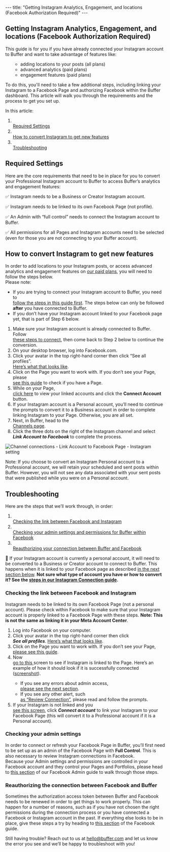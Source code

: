 --- title: "Getting Instagram Analytics, Engagement, and locations (Facebook Authorization Required)" --- <article id="fullArticle"> <h1 class="title">Getting Instagram Analytics, Engagement, and locations (Facebook Authorization Required)</h1> <a href="javascript:window.print()" class="printArticle" title="Print this article" aria-label="Print this Article"><i class="icon-print"></i></a> <div> This guide is for you if you have already connected your Instagram account to Buffer and want to take advantage of features like: </div> <ul> <ul> <li>adding locations to your posts (all plans)</li> <li>advanced analytics (paid plans)</li> <li>engagement features (paid plans)</li> </ul> </ul> <div> To do this, you'll need to take a few additional steps, including linking your Instagram to a Facebook Page and authorizing Facebook within the Buffer dashboard. This article will walk you through the requirements and the process to get you set up. </div> <p>In this article:</p> <ol> <li></li><a href="#Required-Settings-XHXrl">Required Settings</a></li> <li></li><a href="#How-to-convert-to-get-new-features-tc5cv">How to convert Instagram to get new features</a></li> <li></li><a href="#Troubleshooting-iRh47">Troubleshooting</a></li> </ol> <h2 id="Required-Settings-XHXrl">Required Settings</h2> <p>Here are the core requirements that need to be in place for you to convert your Professional Instagram account to Buffer to access Buffer’s analytics and engagement features:</p> <p>✅ Instagram needs to be a Business or Creator Instagram account.</p> <p>✅ Instagram needs to be linked to its own Facebook Page (not profile).</p> <p>✅ An Admin with “full control” needs to connect the Instagram account to Buffer.</p> <p>✅ All permissions for all Pages and Instagram accounts need to be selected (even for those you are not connecting to your Buffer account).</p> <h2 id="How-to-convert-to-get-new-features-tc5cv">How to convert Instagram to get new features</h2> <div> In order to add locations to your Instagram posts, or access advanced analytics and engagement features on <a href="http://buffer.com/pricing" target="_blank" rel="noreferrer nofollow noopener">our paid plans</a>, you will need to follow the steps below.&nbsp; </div> <div class="callout-blue"> <div> Please note:&nbsp; </div> <ul> <li>If you are trying to connect your Instagram account to Buffer, you need to </li><a href="https://support.buffer.com//support.buffer.com/article/568-connecting-your-instagram-business-or-creator-account-to-buffer#Connecting-your-Instagram-professional-account-to-Buffer-Business-or--LFz4G" target="_blank" rel="noreferrer nofollow noopener">follow the steps in this guide first</a>. The steps below can only be followed <b>after</b> you have connected to Buffer.&nbsp;</li> <li>If you don’t have your Instagram account linked to your Facebook page yet, that is part of Step 6 below.</li> </ul> </div> <ol> <li>Make sure your Instagram account is already connected to Buffer. Follow </li><a href="https://support.buffer.com//support.buffer.com/article/568-connecting-your-instagram-business-or-creator-account-to-buffer#Connecting-your-Instagram-professional-account-to-Buffer-Business-or--LFz4G" target="_blank" rel="noreferrer nofollow noopener">these steps to connect</a>, then come back to Step 2 below to continue the conversion.</li> <li>On your desktop browser, log into Facebook.com.</li> <li>Click your avatar in the top right-hand corner then click “See all profiles”. </li><a href="https://share.buffer.com/04unABEK" target="_blank" rel="noreferrer nofollow noopener">Here’s what that looks like</a>.</li> <li>Click on the Page you want to work with. If you don’t see your Page, please </li><a href="https://support.buffer.com//support.buffer.com/article/869-differences-between-facebook-pages-and-profiles" target="_blank" rel="noreferrer nofollow noopener">see this guide</a> to check if you have a Page.</li> <li>While on your Page, </li><a href="https://www.facebook.com/settings/?tab=linked_instagram" target="_blank" rel="noreferrer nofollow noopener">click here</a> to view your linked accounts and click the <b>Connect Account</b> button.&nbsp;</li> <li>If your Instagram account is a Personal account, you’ll need to continue the prompts to convert it to a Business account in order to complete linking Instagram to your Page. Otherwise, you are all set.</li> <li>Next, in Buffer, head to the </li><a href="https://account.buffer.com/channels" target="_blank" rel="noreferrer nofollow noopener">Channels page</a>.</li> <li>Click the three dots on the right of the Instagram channel and select </li><b><i>Link Account to Facebook </i></b>to complete the process.</li> </ol> <img src="//d33v4339jhl8k0.cloudfront.net/docs/assets/64cb6cf86d4a3e191f237e66/images/68a4853de9b72b53dab65ff2/file-7SvYp3XOup.png" alt="Channel connections - Link Account to Facebook Page - Instagram setting" style="max-width: 100%; " /> <div class="callout-blue"> <p>Note: If you choose to convert an Instagram Personal account to a Professional account, we will retain your scheduled and sent posts within Buffer. However, you will not see any data associated with your sent posts that were published while you were on a Personal account.</p> </div> <h2 id="Troubleshooting-iRh47">Troubleshooting</h2> <div> Here are the steps that we’ll work through, in order: </div> <ol> <li></li><a href="#Checking-the-link-between-Facebook-and-Instagram-wPHUz" target="_self">Checking the link between Facebook and Instagram</a></li> <li></li><a href="#Checking-your-admin-settings--Vr3Zx" target="_self">Checking your admin settings and permissions for Buffer within Facebook</a></li> <li></li><a href="#Reauthorizing-the-connection-between-Facebook-and-Buffer--Xou2T" target="_self">Reauthorizing your connection between Buffer and Facebook</a></li> </ol> <div class="callout-blue"> <p>📝 If your Instagram account is currently a personal account, it will need to be converted to a Business or Creator account to connect to Buffer. This happens when it is linked to your Facebook page as described <a href="#Checking-the-link-between-Facebook-and-Instagram-wPHUz" target="_self">in the next section below</a>. <b>Not sure what type of account you have or how to convert it? See the </b><a href="https://support.buffer.com//support.buffer.com/article/554-using-instagram-with-buffer#Finding-your-Instagram-account-type-x-zBM" target="_blank"><b>steps in our Instagram Connection guide</b></a><b>.</b></p> </div> <h3 id="Checking-the-link-between-Facebook-and-Instagram-wPHUz"><b>Checking the link between Facebook and Instagram</b></h3> <div> Instagram needs to be linked to its own Facebook Page (not a personal account). Please check within Facebook to make sure that your Instagram account is properly linked to a Facebook Page with these steps. <b>Note: This is not the same as linking it in your Meta Account Center</b>. </div> <ol> <li>Log into Facebook on your computer.</li> <li>Click your avatar in the top right-hand corner then click </li><b><i>See all profiles</i></b>. <a href="https://share.buffer.com/04unABEK" target="_blank" rel="noreferrer nofollow noopener">Here’s what that looks like</a>.</li> <li>Click on the Page you want to work with. If you don’t see your Page, </li><a href="https://support.buffer.com//support.buffer.com/article/869-differences-between-facebook-pages-and-profiles" target="_blank" rel="noreferrer nofollow noopener">please see this guide</a>.</li> <li>Now </li><a href="https://www.facebook.com/settings/?tab=linked_instagram" target="_blank" rel="noreferrer nofollow noopener">go to this </a>screen to see if Instagram is linked to the Page. Here’s an example of how it should look if it is successfully connected (<a href="https://share.buffer.com/P8uXAWnG" target="_blank" rel="noreferrer nofollow noopener">s</a><a href="https://share.buffer.com/wbuqxADD" target="_blank" rel="noreferrer nofollow noopener">creenshot</a>). <ul> <li>If you see any errors about admin access, </li><a href="#Checking-your-admin-settings--Vr3Zx" target="_blank">please see the next section</a>.</li> <li>If you see any other alert, such </li><a href="https://share.buffer.com/geuKObKk" target="_blank" rel="noreferrer nofollow noopener">as</a><a href="https://share.buffer.com/geuKObKk" target="_blank" rel="noreferrer nofollow noopener"> </a><a href="https://share.buffer.com/geuKObKk" target="_blank" rel="noreferrer nofollow noopener">“Review</a><a href="https://share.buffer.com/geuKObKk" target="_blank" rel="noreferrer nofollow noopener"> Connection”</a>, please read and follow the prompts.&nbsp;</li> </ul></li> <li>If your Instagram is not linked and you </li><a href="https://share.buffer.com/6qu1N8W8" target="_blank" rel="noreferrer nofollow noopener">see this screen</a>, click <b><i>Connect account</i></b> to link your Instagram to your Facebook Page (this will convert it to a Professional account if it is a Personal account).</li> </ol> <h3 id="Checking-your-admin-settings--Vr3Zx"><b>Checking your admin settings&nbsp;</b></h3> <div> In order to connect or refresh your Facebook Page in Buffer, you’ll first need to be set up as an admin of the Facebook Page with <b>Full Control</b>. This is also necessary to review Instagram connections in Facebook. </div> <div> Because your Admin settings and permissions are controlled in your Facebook account and they control your Pages and Portfolios, please head to <a href="https://support.buffer.com//support.buffer.com/article/872-facebook-troubleshooting-guide#Checking-your-admin-settings-in-your-Facebook-Page-BOhZf" target="_self">this section</a> of our Facebook Admin guide to walk through those steps.&nbsp; </div> <h3 id="Reauthorizing-the-connection-between-Facebook-and-Buffer--Xou2T"><b>Reauthorizing the connection between Facebook and Buffer&nbsp;</b></h3> <div> Sometimes the authorization access token between Buffer and Facebook needs to be renewed in order to get things to work properly. This can happen for a number of reasons, such as if you have not chosen the right permissions during the connection process or you have connected a Facebook or Instagram account in the past. If everything else looks to be in place, give these steps a try by heading to <a href="https://support.buffer.com//support.buffer.com/article/872-facebook-troubleshooting-guide#Reauthorizing-the-connection-between-Facebook-and-Buffer--tiX4P" target="_self">this section</a> of the Facebook guide. </div> <div class="callout"> <p>Still having trouble? Reach out to us at <a href="mailto:hello@buffer.com" target="_blank" rel="noreferrer nofollow noopener">hello@buffer.com</a> and let us know the error you see and we’ll be happy to troubleshoot with you!</p> </div> </article> 